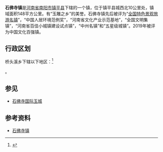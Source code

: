 {{中国乡级行政区|41/13/24/101/000}}
'''石佛寺镇'''是[[河南省|河南省]][[南阳市|南阳市]][[镇平县|镇平县]]下辖的一个镇，位于镇平县城西北10公里处，镇域面积148平方公里。有“玉雕之乡”的美誉。石佛寺镇先后被评为“[[全国特色景观旅游名镇|全国特色景观旅游名镇]]”，“中国人居环境范例奖”，“河南省文化产业示范基地”，“全国文明集镇”，“河南省百佳小城镇建设试点镇”，“中州名镇”和“五星级城镇”。2019年被评为中国文化百强镇。

== 行政区划 ==
桥头溪乡下辖以下地区：<ref>{{PRC admin/ref sgc|41/13/24/101/000}}</ref>

{{PRC admin/children|41/13/24/101/000}}。

==参见==
*[[石佛寺国际玉城|石佛寺国际玉城]]

== 参考资料 ==
*[https://web.archive.org/web/20090114051026/http://www.henannews.com.cn/hgzhss/testnews/news/488/2007-08-02/2007-08-02-488-35071.shtml 石佛寺镇]
{{reflist}}

{{PRC admin/navcat|41/13/24/101/000}}